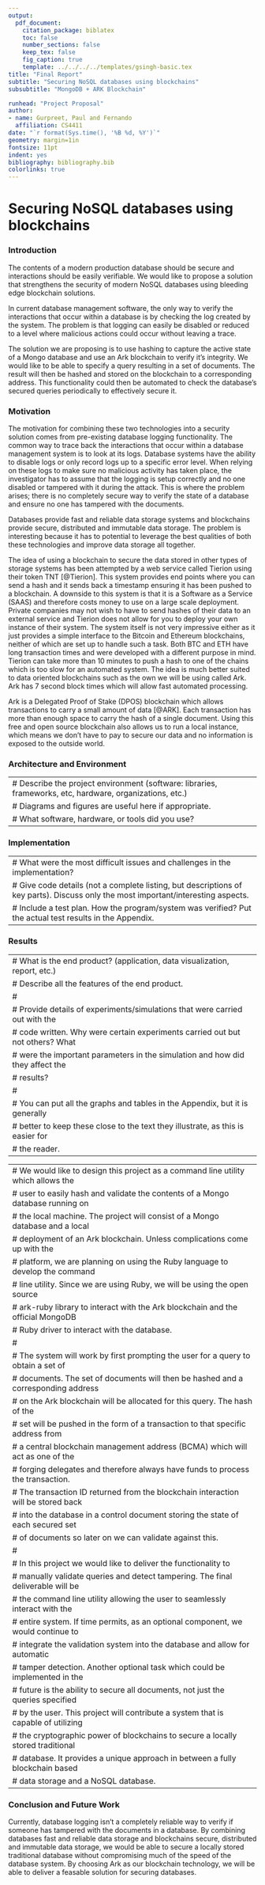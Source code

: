 ```yaml
---
output: 
  pdf_document:
    citation_package: biblatex
    toc: false
    number_sections: false
    keep_tex: false
    fig_caption: true
    template: ../../../../templates/gsingh-basic.tex
title: "Final Report"
subtitle: "Securing NoSQL databases using blockchains"
subsubtitle: "MongoDB + ARK Blockchain"

runhead: "Project Proposal"
author:
- name: Gurpreet, Paul and Fernando
  affiliation: CS4411
date: "`r format(Sys.time(), '%B %d, %Y')`"
geometry: margin=1in
fontsize: 11pt
indent: yes
bibliography: bibliography.bib
colorlinks: true
---
```


# Securing NoSQL databases using blockchains

### Introduction 

The contents of a modern production database should be secure and interactions
should be easily verifiable. We would like to propose a solution that strengthens
the security of modern NoSQL databases using bleeding edge blockchain solutions.

In current database management software, the only way to verify the
interactions that occur within a database is by checking the log created by the
system. The problem is that logging can easily be disabled or reduced to
a level where malicious actions could occur without leaving a trace. 

The solution we are proposing is to use hashing to capture the active state of
a Mongo database and use an Ark blockchain to verify it's integrity. We would
like to be able to specify a query resulting in a set of documents. The result
will then be hashed and stored on the blockchain to a corresponding address.
This functionality could then be automated to check the database's secured
queries periodically to effectively secure it.

### Motivation 

The motivation for combining these two technologies into a security solution
comes from pre-existing database logging functionality. The common way to trace
back the interactions that occur within a database management system is to look
at its logs. Database systems have the ability to disable logs or only record
logs up to a specific error level. When relying on these logs to make sure no
malicious activity has taken place, the investigator has to assume
that the logging is setup correctly and no one disabled or tampered with it
during the attack. This is where the problem arises; there is no completely
secure way to verify the state of a database and ensure no one has tampered
with the documents. 

Databases provide fast and reliable data storage systems and blockchains
provide secure, distributed and immutable data storage. The problem is
interesting because it has to potential to leverage the best qualities of both
these technologies and improve data storage all together. 

The idea of using a blockchain to secure the data stored in other types of
storage systems has been attempted by a web service called Tierion using their
token TNT [@Tierion]. This system provides end points where you can send a hash and it
sends back a timestamp ensuring it has been pushed to a blockchain. A downside
to this system is that it is a Software as a Service (SAAS) and therefore costs
money to use on a large scale deployment. Private companies may not wish to
have to send hashes of their data to an external service and Tierion does not
allow for you to deploy your own instance of their system. The system itself is
not very impressive either as it just provides a simple interface to the
Bitcoin and Ethereum blockchains, neither of which are set up to handle such
a task. Both BTC and ETH have long transaction times and were developed with
a different purpose in mind. Tierion can take more than 10 minutes to push
a hash to one of the chains which is too slow for an automated system.  The
idea is much better suited to data oriented blockchains such as the own we will
be using called Ark. Ark has 7 second block times which will allow fast
automated processing.

Ark is a Delegated Proof of Stake (DPOS) blockchain which allows transactions
to carry a small amount of data [@ARK]. Each transaction has more than enough space to
carry the hash of a single document. Using this free and open source blockchain
also allows us to run a local instance, which means we don't have to pay to
secure our data and no information is exposed to the outside world.

### Architecture and Environment

---
#    Describe the project environment (software: libraries, frameworks, etc, hardware, organizations, etc.)
#    Diagrams and figures are useful here if appropriate.
#    What software, hardware, or tools did you use?
---


### Implementation

---
#    What were the most difficult issues and challenges in the implementation?
#    Give code details (not a complete listing, but descriptions of key parts). Discuss only the most important/interesting aspects.
#    Include a test plan. How the program/system was verified? Put the actual test results in the Appendix.
---

### Results

---
#    What is the end product? (application, data visualization, report, etc.)
#    Describe all the features of the end product.
#
#    Provide details of experiments/simulations that were carried out with the
#    code written. Why were certain experiments carried out but not others? What
#    were the important parameters in the simulation and how did they affect the
#    results?
#
#    You can put all the graphs and tables in the Appendix, but it is generally
#    better to keep these close to the text they illustrate, as this is easier for
#    the reader.
---
 

---
# We would like to design this project as a command line utility which allows the
# user to easily hash and validate the contents of a Mongo database running on
# the local machine. The project will consist of a Mongo database and a local
# deployment of an Ark blockchain. Unless complications come up with the
# platform, we are planning on using the Ruby language to develop the command
# line utility. Since we are using Ruby, we will be using the open source
# ark-ruby library to interact with the Ark blockchain and the official MongoDB 
# Ruby driver to interact with the database.
# 
# The system will work by first prompting the user for a query to obtain a set of
# documents. The set of documents will then be hashed and a corresponding address
# on the Ark blockchain will be allocated for this query. The hash of the
# set will be pushed in the form of a transaction to that specific address from
# a central blockchain management address (BCMA) which will act as one of the
# forging delegates and therefore always have funds to process the transaction.
# The transaction ID returned from the blockchain interaction will be stored back
# into the database in a control document storing the state of each secured set
# of documents so later on we can validate against this.
# 
# In this project we would like to deliver the functionality to 
# manually validate queries and detect tampering. The final deliverable will be
# the command line utility allowing the user to seamlessly interact with the
# entire system. If time permits, as an optional component, we would continue to
# integrate the validation system into the database and allow for automatic
# tamper detection. Another optional task which could be implemented in the
# future is the ability to secure all documents, not just the queries specified
# by the user. This project will contribute a system that is capable of utilizing
# the cryptographic power of blockchains to secure a locally stored traditional
# database. It provides a unique approach in between a fully blockchain based
# data storage and a NoSQL database.
---

### Conclusion and Future Work

Currently, database logging isn't a completely reliable way to verify if someone
has tampered with the documents in a database. By combining databases fast and
reliable data storage and blockchains secure, distributed and immutable data
storage, we would be able to secure a locally stored traditional database without
compromising much of the speed of the database system. By choosing Ark as our 
blockchain technology, we will be able to deliver a feasable solution for
securing databases.


